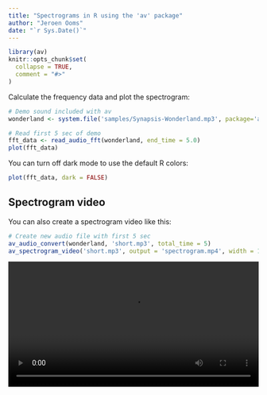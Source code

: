 ```yaml
---
title: "Spectrograms in R using the 'av' package"
author: "Jeroen Ooms"
date: "`r Sys.Date()`"
---
```


```r
library(av)
knitr::opts_chunk$set(
  collapse = TRUE,
  comment = "#>"
)
```

Calculate the frequency data and plot the spectrogram:

```r
# Demo sound included with av
wonderland <- system.file('samples/Synapsis-Wonderland.mp3', package='av')

# Read first 5 sec of demo
fft_data <- read_audio_fft(wonderland, end_time = 5.0)
plot(fft_data)
```

You can turn off dark mode to use the default R colors:

```r
plot(fft_data, dark = FALSE)
```

## Spectrogram video

You can also create a spectrogram video like this:

```r
# Create new audio file with first 5 sec
av_audio_convert(wonderland, 'short.mp3', total_time = 5)
av_spectrogram_video('short.mp3', output = 'spectrogram.mp4', width = 1280, height = 720, res = 144)
```

<video width="100%" controls>
<source src="spectrogram.mp4" type="video/mp4">
Your browser does not support the video tag.
</video>

## Compare with tuneR/signal

We convert the audio sample to `wav` so that we can read it with tuneR:

```r
# Conver to wav audio with av
av_audio_convert('short.mp3', 'short.wav', channels = 1)

# Read wav with tuneR
data <- tuneR::readWave('short.wav')

# demean to remove DC offset
snd <- data@left - mean(data@left)
```

We then use the signal package to calculate the spectrogram with similar parameters as av:

```r
# create spectrogram
spec <- signal::specgram(x = snd, n = 1024, Fs = data@samp.rate, overlap = 1024 * 0.75)

# normalize and rescale to dB
P <- abs(spec$S)
P <- P/max(P)

out <- pmax(1e-6, P)
dim(out) <- dim(P)
out <- log10(out) / log10(1e-6)

# plot spectrogram
image(x = spec$t, y = spec$f, z = t(out), ylab = 'Freq [Hz]', xlab = 'Time [s]', useRaster=TRUE)
```

## Compare with seewave

Compare spectrograms using the `tico` audio sample included with the seewave package:

```r
library(seewave)
library(ggplot2)
data(tico)
ggspectro(tico, ovlp = 50) + geom_tile(aes(fill = amplitude)) + stat_contour()
```

To use av, we first save the wav file and then create spectrogram:

```r
# First export wav file
savewav(tico, filename = 'tico.wav')
plot(read_audio_fft('tico.wav'))
```

## Compare with phonTools

Use the audio sample included with phonTools:

```r
library(phonTools)
data(sound)
spectrogram(sound, maxfreq = sound$fs/2)
```

Save the wav file and then create spectrogram. We match the default window function from phonTools:

```r
phonTools::writesound(sound, 'sound.wav')
plot(read_audio_fft('sound.wav', window = phonTools::windowfunc(1024, 'kaiser')))
```
